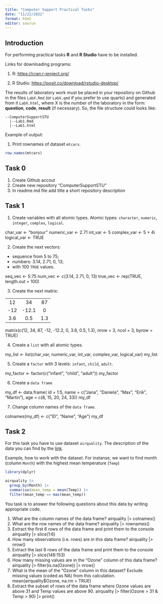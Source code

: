 ---
title: "Computer Support Practical Tasks"
date: "11/22/2022"
format: html
editor: source
---

## Introduction

For performing practical tasks **R** and **R Studio** have to be installed.

Links for downloading programs: 

1. R: <https://cran.r-project.org/>

2. R Studio: <https://posit.co/download/rstudio-desktop/>

The results of laboratory work must be placed in your repository on Github in the files `LabX.Rmd` (or `LabX.qmd` if you prefer to use quarto) and generated from it `LabX.html`, where X is the number of the laboratory in the form: **question**, **code**, **result** (if necessary). So, the file structure could looks like:

```
--ComputerSupportSTU
  |--Lab1.Rmd
  |--Lab1.html
```


Example of output:

1.  Print rownames of dataset `mtcars`.

```{r}
row.names(mtcars)
```

## Task 0

1.  Create Github accout
2.  Create new repository "ComputerSupportSTU"
3.  In readme.md file add title a short repository description

## Task 1

1. Create variables with all atomic types. Atomic types: `character`, `numeric`, `integer`, `complex`, `logical`.

char_var <- "bonjour"
numeric_var <- 2.71
int_var <- 5
complex_var <- 5 + 4i
logical_var <- TRUE

2. Create the next vectors:
  * sequence from 5 to 75;
  * numbers: 3.14, 2.71, 0, 13;
  * with 100 `TRUE` values.

seq_vec <- 5:75
num_vec <- c(3.14, 2.71, 0, 13)
true_vec <- rep(TRUE, length.out = 100)

3. Create the next matrix:

|  |   |  |
|:---:|:-----:|:---:|
| 12  | 34    | 87  |
| -12 | -12.1 | 0   |
| 3.6 | 0.5   | 1.3 |

matrix(c(12, 34, 87, -12, -12.2, 0, 3.6, 0.5, 1.3), nrow = 3, ncol = 3, byrow = TRUE)

4. Create a `list` with all atomic types.

my_list <- list(char_var, numeric_var, int_var, complex_var, logical_var)
my_list

5. Create a `factor` with 3 levels: `infant`, `child`, `adult`.

my_factor <- factor(c("infant", "child", "adult"))
my_factor

6. Create a `data frame`

my_df <- data.frame(
  id = 1:5,
  name = c("Jana", "Daniela", "Max", "Erik", "Martin"),
  age = c(8, 15, 20, 24, 33))
my_df
  
7. Change column names of the `data frame`.

colnames(my_df) <- c("ID", "Name", "Age")
my_df

## Task 2

For this task you have to use dataset `airquality`. The description of the data you can find by the [link](https://www.rdocumentation.org/packages/datasets/versions/3.6.2/topics/airquality).

Example, how to work with the dataset. For instanse, we want to find month (column `Month`) with the highest mean temperature (`Temp`)


```{r message=FALSE}
library(dplyr)

airquality |> 
  group_by(Month) |> 
  summarise(mean_temp = mean(Temp)) |> 
  filter(mean_temp == max(mean_temp))
```

You task is to answer the following questions about this data by writing appropriate code.

1. What are the column names of the data frame?
airquality |> 
  colnames()
2. What are the row names of the data frame?
airquality |> 
  rownames()
3. Extract the first 6 rows of the data frame and print them to the console
airquality |> 
slice(1:6)
4. How many observations (i.e. rows) are in this data frame?
airquality |>
nrow()
5. Extract the last 6 rows of the data frame and print them to the console
airquality |> 
slice(148:153)
6. How many missing values are in the "Ozone" column of this data frame?
airquality |>
filter(is.na(Ozone)) |>
nrow()
7. What is the mean of the "Ozone" column in this dataset? Exclude missing values (coded as NA) from this calculation.
mean(airquality$Ozone, na.rm = TRUE)
8. Extract the subset of rows of the data frame where Ozone values are above 31 and Temp values are above 90.
airquality |>
filter(Ozone > 31 & Temp > 90) |>
print()


